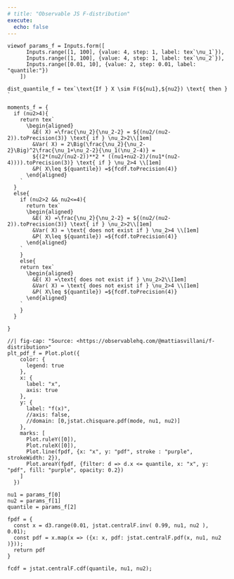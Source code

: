 ```yaml
---
# title: "Observable JS F-distribution"
execute:
  echo: false
---
```


<!-- ```{ojs} -->
<!-- md_colour = Inputs.color({label: "Highlight color cells", value: "#F0F0F0"}) -->
<!-- ``` -->

```ojs
viewof params_f = Inputs.form([
      Inputs.range([1, 100], {value: 4, step: 1, label: tex`\nu_1`}),
      Inputs.range([1, 100], {value: 4, step: 1, label: tex`\nu_2`}),
      Inputs.range([0.01, 10], {value: 2, step: 0.01, label: "quantile:"})
    ])
```


```ojs
dist_quantile_f = tex`\text{If } X \sim F(${nu1},${nu2}) \text{ then } `
```


```ojs
moments_f = {
  if (nu2>4){
    return tex`
      \begin{aligned}
        &E( X) =\frac{\nu_2}{\nu_2-2} = ${(nu2/(nu2-2)).toPrecision(3)} \text{ if } \nu_2>2\\[1em]
        &Var( X) = 2\Big(\frac{\nu_2}{\nu_2-2}\Big)^2\frac{\nu_1+\nu_2-2}{\nu_1(\nu_2-4)} = 
        ${(2*(nu2/(nu2-2))**2 * ((nu1+nu2-2)/(nu1*(nu2-4)))).toPrecision(3)} \text{ if } \nu_2>4 \\[1em]
        &P( X\leq ${quantile}) =${fcdf.toPrecision(4)}
      \end{aligned}
    `
  }
  else{
    if (nu2>2 && nu2<=4){
      return tex`
      \begin{aligned}
        &E( X) =\frac{\nu_2}{\nu_2-2} = ${(nu2/(nu2-2)).toPrecision(3)} \text{ if } \nu_2>2\\[1em]
        &Var( X) = \text{ does not exist if } \nu_2>4 \\[1em]
        &P( X\leq ${quantile}) =${fcdf.toPrecision(4)}
      \end{aligned}
    `
    }
    else{
    return tex`
      \begin{aligned}
        &E( X) =\text{ does not exist if } \nu_2>2\\[1em]
        &Var( X) = \text{ does not exist if } \nu_2>4 \\[1em]
        &P( X\leq ${quantile}) =${fcdf.toPrecision(4)}
      \end{aligned}
    `
    }
  }
  
}
```

```ojs
//| fig-cap: "Source: <https://observablehq.com/@mattiasvillani/f-distribution>"
plt_pdf_f = Plot.plot({
    color: {
      legend: true
    },
    x: {
      label: "x",
      axis: true
    },
    y: {
      label: "f(x)",
      //axis: false,
      //domain: [0,jstat.chisquare.pdf(mode, nu1, nu2)]
    },
    marks: [
      Plot.ruleY([0]),
      Plot.ruleX([0]),
      Plot.line(fpdf, {x: "x", y: "pdf", stroke : "purple", strokeWidth: 2}),
      Plot.areaY(fpdf, {filter: d => d.x <= quantile, x: "x", y: "pdf", fill: "purple", opacity: 0.2})
    ]
  })
```


```ojs
nu1 = params_f[0]
nu2 = params_f[1]
quantile = params_f[2]
```


```ojs
fpdf = {
  const x = d3.range(0.01, jstat.centralF.inv( 0.99, nu1, nu2 ), 0.01);
  const pdf = x.map(x => ({x: x, pdf: jstat.centralF.pdf(x, nu1, nu2 )}));
  return pdf
}
```


```ojs
fcdf = jstat.centralF.cdf(quantile, nu1, nu2);
```

